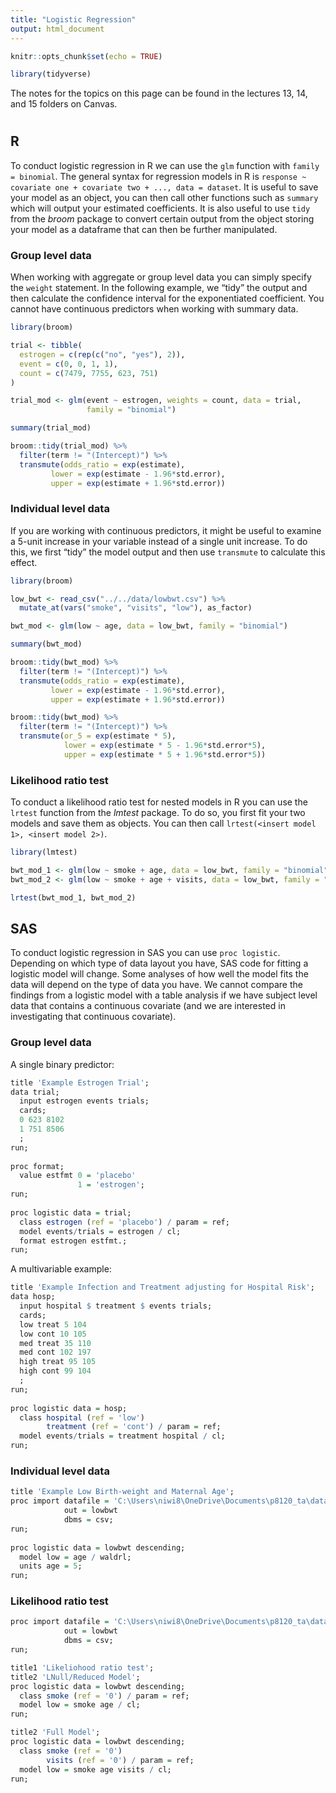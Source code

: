 ```yaml
---
title: "Logistic Regression"
output: html_document
---
```


```r
knitr::opts_chunk$set(echo = TRUE)

library(tidyverse)
```

The notes for the topics on this page can be found in the lectures 13, 14, and 15 folders on Canvas. 

# {.tabset .tabset-fade}

## R

To conduct logistic regression in R we can use the `glm` function with `family = binomial`. The general syntax for regression models in R is `response ~ covariate one + covariate two + ..., data = dataset`. It is useful to save your model as an object, you can then call other functions such as `summary` which will output your estimated coefficients. It is also useful to use `tidy` from the *broom* package to convert certain output from the object storing your model as a dataframe that can then be further manipulated.  

### Group level data

When working with aggregate or group level data you can simply specify the `weight` statement. In the following example, we "tidy" the output and then calculate the confidence interval for the exponentiated coefficient. You cannot have continuous predictors when working with summary data. 

```r
library(broom)

trial <- tibble(
  estrogen = c(rep(c("no", "yes"), 2)), 
  event = c(0, 0, 1, 1), 
  count = c(7479, 7755, 623, 751)
)

trial_mod <- glm(event ~ estrogen, weights = count, data = trial, 
                 family = "binomial")

summary(trial_mod)

broom::tidy(trial_mod) %>% 
  filter(term != "(Intercept)") %>% 
  transmute(odds_ratio = exp(estimate), 
         lower = exp(estimate - 1.96*std.error), 
         upper = exp(estimate + 1.96*std.error))
```

### Individual level data

If you are working with continuous predictors, it might be useful to examine a 5-unit increase in your variable instead of a single unit increase. To do this, we first "tidy" the model output and then use `transmute` to calculate this effect. 

```r
library(broom)

low_bwt <- read_csv("../../data/lowbwt.csv") %>% 
  mutate_at(vars("smoke", "visits", "low"), as_factor)

bwt_mod <- glm(low ~ age, data = low_bwt, family = "binomial")

summary(bwt_mod)

broom::tidy(bwt_mod) %>% 
  filter(term != "(Intercept)") %>% 
  transmute(odds_ratio = exp(estimate), 
         lower = exp(estimate - 1.96*std.error), 
         upper = exp(estimate + 1.96*std.error))

broom::tidy(bwt_mod) %>% 
  filter(term != "(Intercept)") %>% 
  transmute(or_5 = exp(estimate * 5), 
            lower = exp(estimate * 5 - 1.96*std.error*5), 
            upper = exp(estimate * 5 + 1.96*std.error*5))
```

### Likelihood ratio test

To conduct a likelihood ratio test for nested models in R you can use the `lrtest` function from the *lmtest* package. To do so, you first fit your two models and save them as objects. You can then call `lrtest(<insert model 1>, <insert model 2>)`. 

```r
library(lmtest)

bwt_mod_1 <- glm(low ~ smoke + age, data = low_bwt, family = "binomial")
bwt_mod_2 <- glm(low ~ smoke + age + visits, data = low_bwt, family = "binomial")

lrtest(bwt_mod_1, bwt_mod_2)
```

## SAS

To conduct logistic regression in SAS you can use `proc logistic`. Depending on which type of data layout you have, SAS code for fitting a logistic model will change. Some analyses of how well the model fits the data will depend on the type of data you have. We cannot compare the findings from a logistic model with a table analysis if we have subject level data that contains a continuous covariate (and we are interested in investigating that continuous covariate).

### Group level data

A single binary predictor: 

```r
title 'Example Estrogen Trial'; 
data trial; 
  input estrogen events trials; 
  cards; 
  0 623 8102
  1 751 8506
  ; 
run; 
  
proc format; 
  value estfmt 0 = 'placebo' 
               1 = 'estrogen'; 
run; 
               
proc logistic data = trial; 
  class estrogen (ref = 'placebo') / param = ref; 
  model events/trials = estrogen / cl; 
  format estrogen estfmt.; 
run; 
```

A multivariable example: 

```r
title 'Example Infection and Treatment adjusting for Hospital Risk';
data hosp;
  input hospital $ treatment $ events trials;
  cards;
  low treat 5 104
  low cont 10 105
  med treat 35 110
  med cont 102 197
  high treat 95 105
  high cont 99 104
  ;
run;
  
proc logistic data = hosp; 
  class hospital (ref = 'low')
        treatment (ref = 'cont') / param = ref; 
  model events/trials = treatment hospital / cl; 
run; 
```

### Individual level data

```r
title 'Example Low Birth-weight and Maternal Age'; 
proc import datafile = 'C:\Users\niwi8\OneDrive\Documents\p8120_ta\data\lowbwt.csv'
            out = lowbwt
            dbms = csv; 
run; 
            
proc logistic data = lowbwt descending; 
  model low = age / waldrl; 
  units age = 5; 
run; 
```

### Likelihood ratio test

```r
proc import datafile = 'C:\Users\niwi8\OneDrive\Documents\p8120_ta\data\lowbwt.csv'
            out = lowbwt
            dbms = csv; 
run; 

title1 'Likeliohood ratio test';
title2 'LNull/Reduced Model'; 
proc logistic data = lowbwt descending; 
  class smoke (ref = '0') / param = ref; 
  model low = smoke age / cl; 
run; 

title2 'Full Model'; 
proc logistic data = lowbwt descending; 
  class smoke (ref = '0')
        visits (ref = '0') / param = ref; 
  model low = smoke age visits / cl; 
run; 
```








